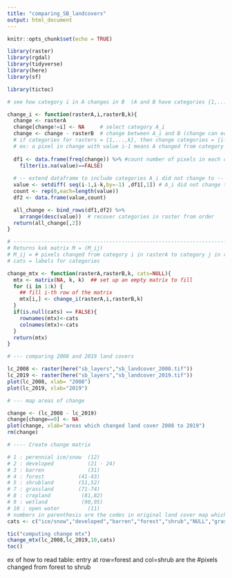 ```yaml
---
title: "comparing_SB_landcovers"
output: html_document
---
```


```r
knitr::opts_chunk$set(echo = TRUE)

library(raster)
library(rgdal)
library(tidyverse)
library(here)
library(sf)

library(tictoc)
```


```r

# see how category i in A changes in B  (A and B have categories {1,...,k})

change_i <- function(rasterA,i,rasterB,k){
  change <- rasterA
  change[change!=i] <- NA     # select category A_i
  change <- change - rasterB  # change between A_i and B (change can equal 0)
  # if categories for rasters = {1,...,k}, then change categories = {i-1,...,1-k} 
  # ex: a pixel in change with value i-1 means A changed from category i to category 1
  
  df1 <- data.frame(freq(change)) %>% #count number of pixels in each change category
    filter(is.na(value)==FALSE)
  
  # -- extend dataframe to include categories A_i did not change to --
  value <- setdiff( seq(i-1,i-k,by=-1) ,df1[,1]) # A_i did not change to any of these categories
  count <- rep(0,each=length(value))
  df2 <- data.frame(value,count)

  all_change <- bind_rows(df1,df2) %>% 
    arrange(desc(value))  # recover categories in raster from order
  return(all_change[,2])
}

# ------------------------------------------------------------------------------------
# Returns kxk matrix M = (M_ij)
# M_ij = # pixels changed from category i in rasterA to category j in rasterB
# cats = labels for categories

change_mtx <- function(rasterA,rasterB,k, cats=NULL){
  mtx <- matrix(NA, k, k)  ## set up an empty matrix to fill
  for (i in 1:k) {
    ## fill i-th row of the matrix
    mtx[i,] <- change_i(rasterA,i,rasterB,k)
  } 
  if(is.null(cats) == FALSE){
    rownames(mtx)<-cats
    colnames(mtx)<-cats
  }
  return(mtx)
}
```

```r
# --- comparing 2008 and 2019 land covers 

lc_2008 <- raster(here("sb_layers","sb_landcover_2008.tif"))
lc_2019 <- raster(here("sb_layers","sb_landcover_2019.tif"))
plot(lc_2008, xlab= "2008")
plot(lc_2019, xlab="2019")
```

```r
# --- map areas of change 

change <- (lc_2008 - lc_2019)
change[change==0] <- NA
plot(change, xlab="areas which changed land cover 2008 to 2019")
rm(change)
```

```r
# ---- Create change matrix

# 1 : perennial ice/snow  (12)
# 2 : developed           (21 - 24)
# 3 : barren              (31)
# 4 : forest           (41-43)
# 5 : shrubland        (51,52)
# 7 : grassland        (71-74)
# 8 : cropland          (81,82)
# 9 : wetland           (90,95)
# 10 : open water         (11)
# numbers in parenthesis are the codes in original land cover map which have been aggregated under same category
cats <- c("ice/snow","developed","barren","forest","shrub","NULL","grass","crop","wetland","water")

tic("computing change mtx")
change_mtx(lc_2008,lc_2019,10,cats)
toc()
```

ex of how to read table: entry at row=forest and col=shrub are the #pixels changed from forest to shrub
